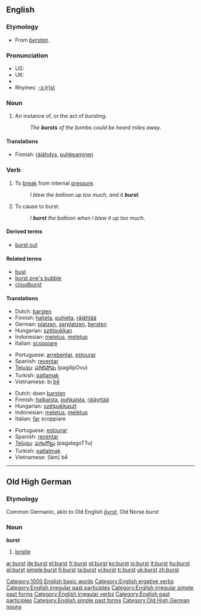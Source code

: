 {{wikipedia}}
==English==

===Etymology===
*From {{OE.}} ''[[berstan]]''.

===Pronunciation===
*US: {{IPA|/bɜrst/}}
*UK: {{IPA|/bɜːst/}}
*{{audio|en-us-burst.ogg|Audio (US)}}
*Rhymes: [[Rhymes:English:-ɜː(r)st|-ɜː(r)st]]

===Noun===
{{en-noun}}

# An instance of, or the act of ''bursting''.
#:''The '''bursts''' of the bombs could be heard miles away.''

====Translations====
{{trans-top|instance or act of bursting}}
*Finnish: [[räjähdys]], [[puhkeaminen]]
{{trans-mid}}
{{trans-bottom}}

===Verb===
{{en-verb|bursts|bursting|burst|'''[[burst]]''' or rarely '''[[bursten]]'''}}

# {{intransitive}} To [[break]] from internal [[pressure]].
#: ''I blew the balloon up too much, and it '''burst'''.''
# {{transitive}} To cause to burst.
#: ''I '''burst''' the balloon when I blew it up too much.''

====Derived terms====
*[[burst out]]

====Related terms====
*[[bust]]
*[[burst one's bubble]]
*[[cloudburst]]

====Translations====
{{trans-top|To break from internal pressure}}
*Dutch: [[barsten]]
*Finnish: [[haljeta]], [[puhjeta]], [[räjähtää]]
*German: [[platzen]], [[zerplatzen]], [[bersten]]
*Hungarian: [[szétpukkan]]
*Indonesian: [[letus|meletus]], [[letup|meletup]]
*Italian: [[scoppiare]]
{{trans-mid}}
*Portuguese: [[arrebentar]], [[estourar]]
*Spanish: [[reventar]]
*[[Telugu]]: [[పగిలిపోవు]] (pagilipOvu)
*Turkish: [[patlamak]]
*Vietnamese: bị [[bể]]
{{trans-bottom}}

{{trans-top|To cause to burst}}
*Dutch: doen [[barsten]]
*Finnish: [[halkaista]], [[puhkaista]], [[räjäyttää]]
*Hungarian: [[szétpukkaszt]]
*Indonesian: [[letus|meletus]], [[letup|meletup]]
*Italian: [[fare|far]] scoppiare
{{trans-mid}}
*Portuguese: [[estourar]]
*Spanish: [[reventar]]
*[[Telugu]]: [[పగలగొట్టు]] (pagalagoTTu)
*Turkish: [[patlatmak]]
*Vietnamese: (làm) bể
{{trans-bottom}}

[[Category:1000 English basic words]]
[[Category:English ergative verbs]]
[[Category:English irregular past participles]]
[[Category:English irregular simple past forms]]
[[Category:English irregular verbs]]
[[Category:English past participles]]
[[Category:English simple past forms]]

----

==Old High German==

===Etymology===
Common Germanic, akin to Old English ''[[byrst]]'', Old Norse ''burst''

===Noun===
'''burst'''

# [[bristle]]

[[Category:Old High German nouns]]

[[ar:burst]]
[[de:burst]]
[[el:burst]]
[[fr:burst]]
[[gl:burst]]
[[ko:burst]]
[[io:burst]]
[[it:burst]]
[[hu:burst]]
[[pl:burst]]
[[simple:burst]]
[[fi:burst]]
[[ta:burst]]
[[vi:burst]]
[[tr:burst]]
[[uk:burst]]
[[zh:burst]]